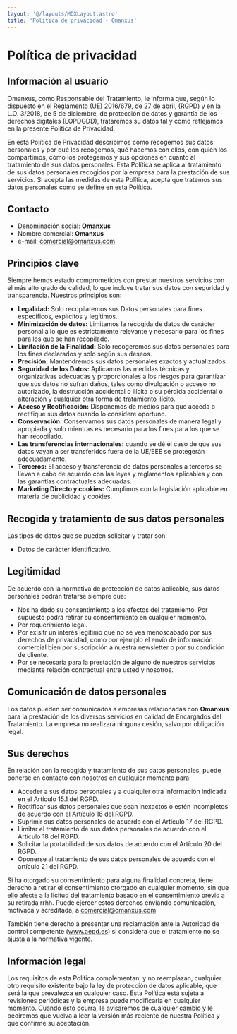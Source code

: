 ```yaml
---
layout: '@/layouts/MDXLayout.astro'
title: 'Política de privacidad - Omanxus'
---
```


# Política de privacidad

## Información al usuario

Omanxus, como Responsable del Tratamiento, le informa que, según lo dispuesto en
el Reglamento (UE) 2016/679, de 27 de abril, (RGPD) y en la L.O. 3/2018, de 5 de
diciembre, de protección de datos y garantía de los derechos digitales
(LOPDGDD), trataremos su datos tal y como reflejamos en la presente Política de
Privacidad.

En esta Política de Privacidad describimos cómo recogemos sus datos personales y
por qué los recogemos, qué hacemos con ellos, con quién los compartimos, cómo
los protegemos y sus opciones en cuanto al tratamiento de sus datos personales.
Esta Política se aplica al tratamiento de sus datos personales recogidos por la
empresa para la prestación de sus servicios. Si acepta las medidas de esta
Política, acepta que tratemos sus datos personales como se define en esta
Política.

## Contacto

- Denominación social: **Omanxus**
- Nombre comercial: **Omanxus**
- e-mail: comercial@omanxus.com

## Principios clave

Siempre hemos estado comprometidos con prestar nuestros servicios con el más
alto grado de calidad, lo que incluye tratar sus datos con seguridad y
transparencia. Nuestros principios son:

- **Legalidad:** Solo recopilaremos sus Datos personales para fines específicos,
  explícitos y legítimos.
- **Minimización de datos:** Limitamos la recogida de datos de carácter personal
  a lo que es estrictamente relevante y necesario para los fines para los que se
  han recopilado.
- **Limitación de la Finalidad:** Solo recogeremos sus datos personales para los
  fines declarados y solo según sus deseos.
- **Precisión:** Mantendremos sus datos personales exactos y actualizados.
- **Seguridad de los Datos:** Aplicamos las medidas técnicas y organizativas
  adecuadas y proporcionales a los riesgos para garantizar que sus datos no
  sufran daños, tales como divulgación o acceso no autorizado, la destrucción
  accidental o ilícita o su pérdida accidental o alteración y cualquier otra
  forma de tratamiento ilícito.
- **Acceso y Rectificación:** Disponemos de medios para que acceda o rectifique
  sus datos cuando lo considere oportuno.
- **Conservación:** Conservamos sus datos personales de manera legal y apropiada
  y solo mientras es necesario para los fines para los que se han recopilado.
- **Las transferencias internacionales:** cuando se dé el caso de que sus datos
  vayan a ser transferidos fuera de la UE/EEE se protegerán adecuadamente.
- **Terceros:** El acceso y transferencia de datos personales a terceros se
  llevan a cabo de acuerdo con las leyes y reglamentos aplicables y con las
  garantías contractuales adecuadas.
- **Marketing Directo y cookies:** Cumplimos con la legislación aplicable en
  materia de publicidad y cookies.

## Recogida y tratamiento de sus datos personales

Las tipos de datos que se pueden solicitar y tratar son:

- Datos de carácter identificativo.

## Legitimidad

De acuerdo con la normativa de protección de datos aplicable, sus datos
personales podrán tratarse siempre que:

- Nos ha dado su consentimiento a los efectos del tratamiento. Por supuesto
  podrá retirar su consentimiento en cualquier momento.
- Por requerimiento legal.
- Por exisitr un interés legítimo que no se vea menoscabado por sus derechos de
  privacidad, como por ejemplo el envío de información comercial bien por
  suscripción a nuestra newsletter o por su condición de cliente.
- Por se necesaria para la prestación de alguno de nuestros servicios mediante
  relación contractual entre usted y nosotros.

## Comunicación de datos personales

Los datos pueden ser comunicados a empresas relacionadas con **Omanxus** para la
prestación de los diversos servicios en calidad de Encargados del Tratamiento.
La empresa no realizará ninguna cesión, salvo por obligación legal.

## Sus derechos

En relación con la recogida y tratamiento de sus datos personales, puede ponerse
en contacto con nosotros en cualquier momento para:

- Acceder a sus datos personales y a cualquier otra información indicada en el
  Artículo 15.1 del RGPD.
- Rectificar sus datos personales que sean inexactos o estén incompletos de
  acuerdo con el Artículo 16 del RGPD.
- Suprimir sus datos personales de acuerdo con el Artículo 17 del RGPD.
- Limitar el tratamiento de sus datos personales de acuerdo con el Artículo 18
  del RGPD.
- Solicitar la portabilidad de sus datos de acuerdo con el Artículo 20 del RGPD.
- Oponerse al tratamiento de sus datos personales de acuerdo con el artículo 21
  del RGPD.

Si ha otorgado su consentimiento para alguna finalidad concreta, tiene derecho a
retirar el consentimiento otorgado en cualquier momento, sin que ello afecte a
la licitud del tratamiento basado en el consentimiento previo a su retirada
rrhh. Puede ejercer estos derechos enviando comunicación, motivada y acreditada,
a comercial@omanxus.com

También tiene derecho a presentar una reclamación ante la Autoridad de control
competente (www.aepd.es) si considera que el tratamiento no se ajusta a la
normativa vigente.

## Información legal

Los requisitos de esta Política complementan, y no reemplazan, cualquier otro
requisito existente bajo la ley de protección de datos aplicable, que será la
que prevalezca en cualquier caso. Esta Política está sujeta a revisiones
periódicas y la empresa puede modificarla en cualquier momento. Cuando esto
ocurra, le avisaremos de cualquier cambio y le pediremos que vuelva a leer la
versión más reciente de nuestra Política y que confirme su aceptación.

